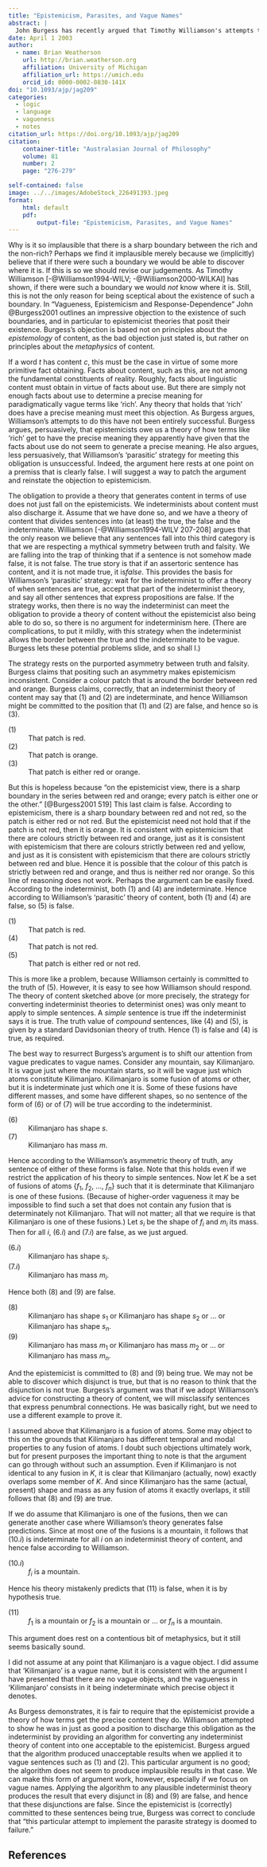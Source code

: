 ```yaml
---
title: "Epistemicism, Parasites, and Vague Names"
abstract: |
  John Burgess has recently argued that Timothy Williamson's attempts to avoid the objection that his theory of vagueness is based on an untenable metaphysics of content are unsuccessful. Burgess's arguments are important, and largely correct, but there is a mistake in the discussion of one of the key examples. In this note I provide some alternative examples and use them to repair the mistaken section of the argument.
date: April 1 2003
author:
  - name: Brian Weatherson 
    url: http://brian.weatherson.org
    affiliation: University of Michigan
    affiliation_url: https://umich.edu
    orcid_id: 0000-0002-0830-141X
doi: "10.1093/ajp/jag209"
categories:
  - logic
  - language
  - vagueness
  - notes
citation_url: https://doi.org/10.1093/ajp/jag209
citation:
    container-title: "Australasian Journal of Philosophy"
    volume: 81
    number: 2
    page: "276-279"

self-contained: false
image: ../../images/AdobeStock_226491393.jpeg
format:
    html: default
    pdf:
        output-file: "Epistemicism, Parasites, and Vague Names"
---
```


Why is it so implausible that there is a sharp boundary between the rich and the non-rich? Perhaps we find it implausible merely because we (implicitly) believe that if there were such a boundary we would be able to discover where it is. If this is so we should revise our judgements. As Timothy Williamson [-@Williamson1994-WILV; -@Williamson2000-WILKAI] has shown, if there were such a boundary we would *not* know where it is. Still, this is not the only reason for being sceptical about the existence of such a boundary. In "Vagueness, Epistemicism and Response-Dependence" John @Burgess2001 outlines an impressive objection to the existence of such boundaries, and in particular to epistemicist theories that posit their existence. Burgess's objection is based not on principles about the *epistemology* of content, as the bad objection just stated is, but rather on principles about the *metaphysics* of content.

If a word *t* has content *c*, this must be the case in virtue of some more primitive fact obtaining. Facts about content, such as this, are not among the fundamental constituents of reality. Roughly, facts about linguistic content must obtain in virtue of facts about use. But there are simply not enough facts about use to determine a precise meaning for paradigmatically vague terms like 'rich'. Any theory that holds that 'rich' does have a precise meaning must meet this objection. As Burgess argues, Williamson's attempts to do this have not been entirely successful. Burgess argues, persuasively, that epistemicists owe us a theory of how terms like 'rich' get to have the precise meaning they apparently have given that the facts about use do not seem to generate a precise meaning. He also argues, less persuasively, that Williamson's 'parasitic' strategy for meeting this obligation is unsuccessful. Indeed, the argument here rests at one point on a premiss that is clearly false. I will suggest a way to patch the argument and reinstate the objection to epistemicism.

The obligation to provide a theory that generates content in terms of use does not just fall on the epistemicists. We indeterminists about content must also discharge it. Assume that we have done so, and we have a theory of content that divides sentences into (at least) the true, the false and the indeterminate. Williamson [-@Williamson1994-WILV 207-208] argues that the only reason we believe that any sentences fall into this third category is that we are respecting a mythical symmetry between truth and falsity. We are falling into the trap of thinking that if a sentence is not somehow made false, it is not false. The true story is that if an assertoric sentence has content, and it is not made true, it is*false*. This provides the basis for Williamson's 'parasitic' strategy: wait for the indeterminist to offer a theory of when sentences are true, accept that part of the indeterminist theory, and say all other sentences that express propositions are false. If the strategy works, then there is no way the indeterminist can meet the obligation to provide a theory of content without the epistemicist also being able to do so, so there is no argument for indeterminism here. (There are complications, to put it mildly, with this strategy when the indeterminist allows the border between the true and the indeterminate to be vague. Burgess lets these potential problems slide, and so shall I.)

The strategy rests on the purported asymmetry between truth and falsity. Burgess claims that positing such an asymmetry makes epistemicism inconsistent. Consider a colour patch that is around the border between red and orange. Burgess claims, correctly, that an indeterminist theory of content may say that (1) and (2) are indeterminate, and hence Williamson might be committed to the position that (1) and (2) are false, and hence so is (3).

\(1\)
:   That patch is red.

\(2\)
:   That patch is orange.

\(3\)
:    That patch is either red or orange.

But this is hopeless because "on the epistemicist view, there is a sharp boundary in the series between red and orange; every patch is either one or the other." [@Burgess2001 519] This last claim is false. According to epistemicism, there is a sharp boundary between red and not red, so the patch is either red or not red. But the epistemicist need not hold that if the patch is not red, then it is orange. It is consistent with epistemicism that there are colours strictly between red and orange, just as it is consistent with epistemicism that there are colours strictly between red and yellow, and just as it is consistent with epistemicism that there are colours strictly between red and blue. Hence it is possible that the colour of this patch is strictly between red and orange, and thus is neither red nor orange. So this line of reasoning does not work. Perhaps the argument can be easily fixed. According to the indeterminist, both (1) and (4) are indeterminate. Hence according to Williamson's 'parasitic' theory of content, both (1) and (4) are false, so (5) is false.

\(1\)
:   That patch is red.

\(4\)
:    That patch is not red.

\(5\)
:    That patch is either red or not red.

This is more like a problem, because Williamson certainly is committed to the truth of (5). However, it is easy to see how Williamson should respond. The theory of content sketched above (or more precisely, the strategy for converting indeterminist theories to determinist ones) was only meant to apply to simple sentences. A *simple* sentence is true iff the indeterminist says it is true. The truth value of *compound* sentences, like (4) and (5), is given by a standard Davidsonian theory of truth. Hence (1) is false and (4) is true, as required.

The best way to resurrect Burgess's argument is to shift our attention from vague predicates to vague names. Consider any mountain, say Kilimanjaro. It is vague just where the mountain starts, so it will be vague just which atoms constitute Kilimanjaro. Kilimanjaro is some fusion of atoms or other, but it is indeterminate just which one it is. Some of these fusions have different masses, and some have different shapes, so no sentence of the form of (6) or of (7) will be true according to the indeterminist.

\(6\)
:   Kilimanjaro has shape *s*.

\(7\)
:    Kilimanjaro has mass *m*.

Hence according to the Williamson's asymmetric theory of truth, any sentence of either of these forms is false. Note that this holds even if we restrict the application of his theory to simple sentences. Now let *K* be a set of fusions of atoms \{*f*~1~, *f*~2~, ..., *f~n~*\} such that it is determinate that Kilimanjaro is one of these fusions. (Because of higher-order vagueness it may be impossible to find such a set that does not contain any fusion that is determinately not Kilimanjaro. That will not matter; all that we require is that Kilimanjaro is one of these fusions.) Let *s~i~* be the shape of *f~i~* and *m~i~* its mass. Then for all *i*, (6.*i*) and (7.*i*) are false, as we just argued.

\(6.*i*\)
:    Kilimanjaro has shape *s~i~*.

\(7.*i*\)
:    Kilimanjaro has mass *m~i~*.

Hence both (8) and (9) are false.

\(8\)
:    Kilimanjaro has shape *s*~1~ or Kilimanjaro has shape *s*~2~ or ... or Kilimanjaro has shape *s~n~*.

\(9\)
:    Kilimanjaro has mass *m*~1~ or Kilimanjaro has mass *m*~2~ or ... or Kilimanjaro has mass *m~n~*.

And the epistemicist is committed to (8) and (9) being true. We may not be able to discover which disjunct is true, but that is no reason to think that the disjunction is not true. Burgess's argument was that if we adopt Williamson's advice for constructing a theory of content, we will misclassify sentences that express penumbral connections. He was basically right, but we need to use a different example to prove it.

I assumed above that Kilimanjaro is a fusion of atoms. Some may object to this on the grounds that Kilimanjaro has different temporal and modal properties to any fusion of atoms. I doubt such objections ultimately work, but for present purposes the important thing to note is that the argument can go through without such an assumption. Even if Kilimanjaro is not identical to any fusion in *K*, it is clear that Kilimanjaro (actually, now) exactly overlaps some member of *K*. And since Kilimanjaro has the same (actual, present) shape and mass as any fusion of atoms it exactly overlaps, it still follows that (8) and (9) are true.

If we do assume that Kilimanjaro is one of the fusions, then we can generate another case where Williamson's theory generates false predictions. Since at most one of the fusions is a mountain, it follows that (10.*i*) is indeterminate for all *i* on an indeterminist theory of content, and hence false according to Williamson.

\(10.*i*\)
:  *f~i~* is a mountain.

Hence his theory mistakenly predicts that (11) is false, when it is by hypothesis true.

\(11\)
:    *f*~1~ is a mountain or *f*~2~ is a mountain or ... or *f~n~* is a mountain.

This argument does rest on a contentious bit of metaphysics, but it still seems basically sound.

I did not assume at any point that Kilimanjaro is a vague object. I did assume that 'Kilimanjaro' is a vague name, but it is consistent with the argument I have presented that there are no vague objects, and the vagueness in 'Kilimanjaro' consists in it being indeterminate which precise object it denotes.

As Burgess demonstrates, it is fair to require that the epistemicist provide a theory of how terms get the precise content they do. Williamson attempted to show he was in just as good a position to discharge this obligation as the indeterminist by providing an algorithm for converting any indeterminist theory of content into one acceptable to the epistemicist. Burgess argued that the algorithm produced unacceptable results when we applied it to vague sentences such as (1) and (2). This particular argument is no good; the algorithm does not seem to produce implausible results in that case. We can make this form of argument work, however, especially if we focus on vague names. Applying the algorithm to any plausible indeterminist theory produces the result that every disjunct in (8) and (9) are false, and hence that these disjunctions are false. Since the epistemicist is (correctly) committed to these sentences being true, Burgess was correct to conclude that "this particular attempt to implement the parasite strategy is doomed to failure."

::: {.content-visible unless-format="html"}
## References {-}
:::